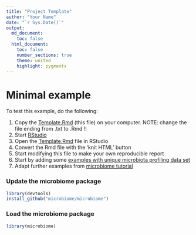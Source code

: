 ```yaml
---
title: "Project Template"
author: "Your Name"
date: "`r Sys.Date()`"
output:
  md_document:
    toc: false
  html_document:
    toc: false
    number_sections: true
    theme: united
    highlight: pygments
---
```

<!--
  %\VignetteEngine{knitr::rmarkdown}
  %\VignetteIndexEntry{Project Template}
  %\usepackage[utf8]{inputenc}
-->


Minimal example
===========

To test this example, do the following:

 1. Copy the [Template.Rmd](https://raw.githubusercontent.com/microbiome/microbiome/master/vignettes/Template.Rmd) (this file) on your computer. NOTE: change the file ending from .txt to .Rmd !!
 1. Start [RStudio](http://www.rstudio.com/)
 1. Open the [Template.Rmd](https://raw.githubusercontent.com/microbiome/microbiome/master/vignettes/Template.Rmd) file in RStudio
 1. Convert the Rmd file with the 'knit HTML' button
 1. Start modifying this file to make your own reproducible report
 1. Start by adding some [examples with unique microbiota profiling data set](https://github.com/microbiome/microbiome/blob/master/vignettes/Atlas.Rmd) 
 1. Adapt further examples from [microbiome tutorial](https://github.com/microbiome/microbiome/blob/master/vignettes/vignette.md)


### Update the microbiome package

```r
library(devtools)
install_github("microbiome/microbiome")
```

### Load the microbiome package

```r
library(microbiome)  
```

